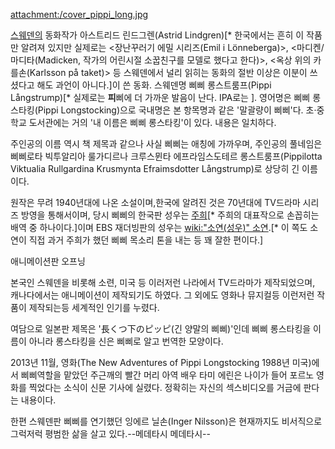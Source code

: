 attachment:/cover_pippi_long.jpg

[[스웨덴]]의 동화작가 아스트리드 린드그렌(Astrid Lindgren)[* 한국에서는 흔히 이 작품만 알려져 있지만 실제로는 <장난꾸러기 에밀 시리즈(Emil i Lönneberga)>, <마디켄/마디타(Madicken, 작가의 어린시절 소꿉친구를 모델로 했다고 한다)>, <옥상 위의 카를손(Karlsson på taket)> 등 스웨덴에서 널리 읽히는 동화의 절반 이상은 이분이 쓰셨다고 해도 과언이 아니다.]이 쓴 동화. 스웨덴명 삐삐 롱스트룸프(Pippi Långstrump)[* 실제로는 '''피'''삐에 더 가까운 발음이 난다. IPA로는 {{{[pʰip:i]}}}]. 영어명은 삐삐 롱스타킹(Pippi Longstocking)으로 국내명은 본 항목명과 같은 '말괄량이 삐삐'다. 초·중학교 도서관에는 거의 '내 이름은 삐삐 롱스타킹'이 있다. 내용은 일치하다.

주인공의 이름 역시 책 제목과 같으나 사실 삐삐는 애칭에 가까우며, 주인공의 풀네임은 삐삐로타 빅투알리아 룰가디르나 크루스뮌타 에프라임스도테르 롱스트룸프(Pippilotta Viktualia Rullgardina Krusmynta Efraimsdotter Långstrump)로 상당히 긴 이름이다.

원작은 무려 1940년대에 나온 소설이며,한국에 알려진 것은 70년대에 TV드라마 시리즈 방영을 통해서이며, 당시 삐삐의 한국판 성우는 [[주희]][* 주희의 대표작으로 손꼽히는 배역 중 하나이다.]이며 EBS 재더빙판의 성우는 [[wiki:"소연(성우)" 소연]].[* 이 쪽도 소연이 직접 과거 주희가 했던 삐삐 목소리 톤을 내는 등 꽤 잘한 편이다.]

{{{#!HTML
<object width="480" height="360"><param name="movie" value="//www.youtube.com/v/l2A9r6iZWso?hl=ko_KR&amp;version=3"></param><param name="allowFullScreen" value="true"></param><param name="allowscriptaccess" value="always"></param><embed src="//www.youtube.com/v/l2A9r6iZWso?hl=ko_KR&amp;version=3" type="application/x-shockwave-flash" width="480" height="360" allowscriptaccess="always" allowfullscreen="true"></embed></object>
}}}
애니메이션판 오프닝

본국인 스웨덴을 비롯해 소련, 미국 등 이러저런 나라에서 TV드라마가 제작되었으며, 캐나다에서는 애니메이션이 제작되기도 하였다. 그 외에도 영화나 뮤지컬등 이런저런 작품이 제작되는등 세계적인 인기를 누렸다.

여담으로 일본판 제목은 '長くつ下のピッピ(긴 양말의 삐삐)'인데 삐삐 롱스타킹을 이름이 아니라 롱스타킹을 신은 삐삐로 알고 번역한 모양이다.

2013년 11월, 영화(The New Adventures of Pippi Longstocking 1988년 미국)에서 삐삐역할을 맡았던 주근깨의 빨간 머리 아역 배우 타미 에린은 나이가 들어 포르노 영화를 찍었다는 소식이 신문 기사에 실렸다. 정확히는 자신의 섹스비디오를 거금에 판다는 내용이다.

한편 스웨덴판 삐삐를 연기했던 잉에르 닐손(Inger Nilsson)은 현재까지도 비서직으로 그럭저럭 평범한 삶을 살고 있다.--메데타시 메데타시--
